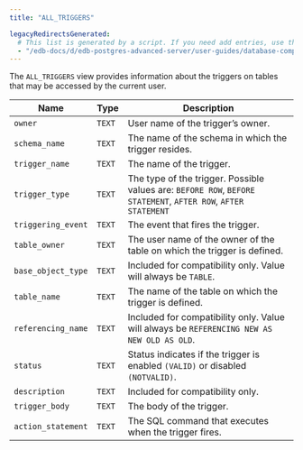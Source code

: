 ```yaml
---
title: "ALL_TRIGGERS"

legacyRedirectsGenerated:
  # This list is generated by a script. If you need add entries, use the `legacyRedirects` key.
  - "/edb-docs/d/edb-postgres-advanced-server/user-guides/database-compatibility-for-oracle-developers-catalog-views-guide/13/all_triggers.html"
---
```


<div id="all_triggers" class="registered_link"></div>

The `ALL_TRIGGERS` view provides information about the triggers on tables that may be accessed by the current user.

| Name               | Type   | Description                                                                                                    |
| ------------------ | ------ | -------------------------------------------------------------------------------------------------------------- |
| `owner`            | `TEXT` | User name of the trigger’s owner.                                                                              |
| `schema_name`      | `TEXT` | The name of the schema in which the trigger resides.                                                           |
| `trigger_name`     | `TEXT` | The name of the trigger.                                                                                       |
| `trigger_type`     | `TEXT` | The type of the trigger. Possible values are: `BEFORE ROW`, `BEFORE STATEMENT`, `AFTER ROW`, `AFTER STATEMENT` |
| `triggering_event` | `TEXT` | The event that fires the trigger.                                                                              |
| `table_owner`      | `TEXT` | The user name of the owner of the table on which the trigger is defined.                                       |
| `base_object_type` | `TEXT` | Included for compatibility only. Value will always be `TABLE`.                                                 |
| `table_name`       | `TEXT` | The name of the table on which the trigger is defined.                                                         |
| `referencing_name` | `TEXT` | Included for compatibility only. Value will always be `REFERENCING NEW AS NEW OLD AS OLD`.                     |
| `status`           | `TEXT` | Status indicates if the trigger is enabled `(VALID)` or disabled `(NOTVALID)`.                                 |
| `description`      | `TEXT` | Included for compatibility only.                                                                               |
| `trigger_body`     | `TEXT` | The body of the trigger.                                                                                       |
| `action_statement` | `TEXT` | The SQL command that executes when the trigger fires.                                                          |
